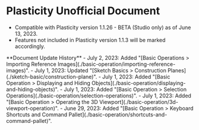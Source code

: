 
# Plasticity Unofficial Document

- Compatible with Plasticity version 1.1.26 - BETA (Studio only) as of June 13, 2023.
- Features not included in Plasticity version 1.1.3 will be marked accordingly.

<Callout type="info">
**Document Update History**
- July 2, 2023: Added "[Basic Operations > Importing Reference Images](./basic-operation/importing-reference-images)".
- July 1, 2023: Updated "[Sketch Basics > Construction Planes](./sketch-basic/construction-plane)".
- July 1, 2023: Added "[Basic Operation > Displaying and Hiding Objects](./basic-operation/displaying-and-hiding-objects)".
- July 1, 2023: Added "[Basic Operation > Selection Operations](./basic-operation/selection-operations)".
- July 1, 2023: Added "[Basic Operation > Operating the 3D Viewport](./basic-operation/3d-viewport-operation)".
- June 29, 2023: Added "[Basic Operation > Keyboard Shortcuts and Command Pallet](./basic-operation/shortcuts-and-command-pallet)".
</Callout>